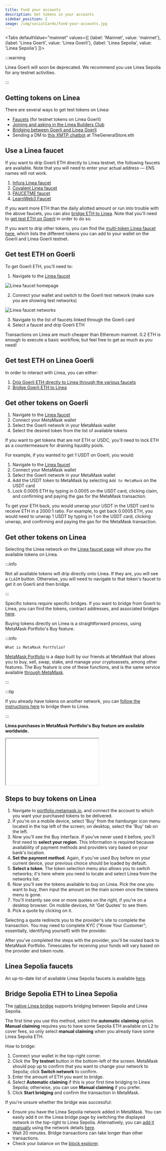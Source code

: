 ```yaml
---
title: Fund your accounts
description: Get tokens in your accounts
sidebar_position: 2
image: /img/socialCards/fund-your-accounts.jpg
---
```



<Tabs
  defaultValue="mainnet"
  values={[
    {label: 'Mainnet', value: 'mainnet'},
    {label: 'Linea Goerli', value: 'Linea Goerli'},
    {label: 'Linea Sepolia', value: 'Linea Sepolia'}
  ]}>
  
  <TabItem value="Linea Goerli">

:::warning

Linea Goerli will soon be deprecated. We recommend you use Linea Sepolia for any testnet 
activities.

:::
    
## Getting tokens on Linea

There are several ways to get test tokens on Linea:

- [Faucets](#use-a-linea-faucet) (for testnet tokens on Linea Goerli)
- [Joining and asking in the Linea Builders Club](https://linea.deform.cc/linea-builders-club)
- [Bridging between Goerli and Linea Goerli](./bridges-of-linea/index.mdx)
- Sending a DM to [this XMTP chatbot](https://converse.xyz/dm/0x96561c772533d32da71d240820a2fbf6883cf96a) 
at TheGeneralStore.eth

## Use a Linea faucet

If you want to drip Goerli ETH directly to Linea testnet, the following faucets are available. Note
that you will need to enter your actual address — ENS names will not work.

1. [Infura Linea faucet](https://infura.io/faucet/linea)
2. [Covalent Linea faucet](https://www.covalenthq.com/faucet/)
3. [FAUCETME faucet](https://linea.faucetme.pro/)
4. [LearnWeb3 Faucet](https://learnweb3.io/faucets/linea_goerli)

If you want more ETH than the daily allotted amount or run into trouble with the above faucets, you
can also [bridge ETH to Linea](/use-mainnet/bridges-of-linea/how-to-bridge-eth). Note that you'll 
need to [get test ETH on Goerli](#get-test-eth-on-goerli) in order to do so.

If you want to drip other tokens, you can find the [multi-token Linea faucet here](https://faucet.goerli.linea.build/), 
which lists the different tokens you can add to your wallet on the Goerli and Linea Goerli testnet.

## Get test ETH on Goerli

To get Goerli ETH, you'll need to:

1. Navigate to the [Linea faucet](https://faucet.goerli.linea.build/)

<div class="center-container">
  <div class="img-large">
    <img
      src="/img/article_images/Use_Linea/Fund_your_accounts/Linea_faucet_landing_page.png"
      alt="Linea faucet homepage"
    />
  </div>
</div>

2. Connect your wallet and switch to the Goerli test network (make sure you are showing test networks)

<div class="center-container">
  <div class="img-large">
    <img
      src="/img/article_images/Use_Linea/Fund_your_accounts/Linea_faucet_available_tokens_testnet.png"
      alt="Linea faucet networks"
    />
  </div>
</div>

3. Navigate to the list of faucets linked through the Goerli card
1. Select a faucet and drip Goerli ETH

Transactions on Linea are much cheaper than Ethereum mainnet. 0.2 ETH is enough to execute a 
basic workflow, but feel free to get as much as you need!

## Get test ETH on Linea Goerli

In order to interact with Linea, you can either:

1. [Drip Goerli ETH directly to Linea through the various faucets](#use-a-linea-faucet)
1. [Bridge Goerli ETH to Linea](/use-mainnet/bridges-of-linea/how-to-bridge-eth)

## Get other tokens on Goerli

1. Navigate to the [Linea faucet](https://faucet.goerli.linea.build/)
1. Connect your MetaMask wallet
1. Select the Goerli network in your MetaMask wallet
1. Select the desired token from the list of available tokens

If you want to get tokens that are not ETH or USDC, you'll need to lock ETH as a countermeasure 
for draining liquidity pools.

For example, if you wanted to get 1 USDT on Goerli, you would:

1. Navigate to the [Linea faucet](https://faucet.goerli.linea.build/)
1. Connect your MetaMask wallet
1. Select the Goerli network in your MetaMask wallet
1. Add the USDT token to MetaMask by selecting `Add to MetaMask` on the USDT card
1. Lock 0.0005 ETH by typing in 0.0005 on the USDT card, clicking claim, and confirming and 
paying the gas for the MetaMask transaction.

To get your ETH back, you would unwrap your USDT in the USDT card to receive ETH in a 2000:1 ratio. 
For example, to get back 0.0005 ETH, you would need to unwrap 1 USDT by typing in 1 on the USDT 
card, clicking unwrap, and confirming and paying the gas for the MetaMask transaction.

## Get other tokens on Linea

Selecting the Linea network on the [Linea faucet page](https://faucet.goerli.linea.build/) will 
show you the available tokens on Linea.

:::info

Not all available tokens will drip directly onto Linea. If they are, you will see a `CLAIM` 
button. Otherwise, you will need to navigate to that token's faucet to get it on Goerli and 
then bridge.

:::

Specific tokens require specific bridges. If you want to bridge from Goerli to Linea, you can find 
the tokens, contract addresses, and associated bridges [here](./info-contracts.mdx#token-contract-addresses-and-bridges).

  </TabItem>
  
  <TabItem value="mainnet">
  Buying tokens directly on Linea is a straightforward process, using MetaMask Portfolio's Buy feature. 
  
  :::info

    What is MetaMask Portfolio?

[MetaMask Portfolio](https://portfolio.metamask.io/) is a dapp built by our friends at MetaMask 
that allows you to buy, sell, swap, stake, and manage your cryptoassets, among other features.
The Buy feature is one of these functions, and is the same service available [through MetaMask](https://support.metamask.io/hc/articles/360058239311). 
  
  ::: 

:::tip 

If you already have tokens on another network, you can [follow the instructions here](./bridges-of-linea/bridging-non-dev.mdx) 
to bridge them to Linea. 

::: 

**Linea purchases in MetaMask Portfolio's Buy feature are available worldwide.**

<div class="center-container">
  <div class="video-container">
    <iframe
      class="video-iframe"
      src="//www.youtube.com/embed/BOPDw348-zg"
      title="TITLE"
      allow="accelerometer; autoplay; clipboard-write; encrypted-media; gyroscope; picture-in-picture; web-share"
      allowFullScreen></iframe>
  </div>
</div>

## Steps to buy tokens on Linea

1. Navigate to [portfolio.metamask.io](https://portfolio.metamask.io), and connect the account to 
which you want your purchased tokens to be delivered.
2. If you're on a mobile device, select 'Buy' from the hamburger icon menu located in the top left 
 of the screen; on desktop, select the 'Buy' tab on the left.
3. Now you'll see the Buy interface. If you've never used it before, you'll first need to 
**select your region**.
   This information is required because availability of payment methods and providers vary based on 
   your bank's location.
4. **Set the payment method**. Again, if you've used Buy before on your current device, your 
previous choice should be loaded by default.
5. **Select a token**. The token selection menu also allows you to switch networks; it's here 
where you need to locate and select Linea from the networks list.
6. Now you'll see the tokens available to buy on Linea. Pick the one you want to buy, then input 
the amount on the main screen once the tokens menu is gone.
7. You'll instantly see one or more quotes on the right, if you're on a desktop browser. On mobile 
devices, hit 'Get Quotes' to see them.
8. Pick a quote by clicking on it.

Selecting a quote redirects you to the provider's site to complete the transaction. You may need 
to complete KYC ("Know Your Customer"; essentially, identifying yourself) with the provider.

After you've completed the steps with the provider, you'll be routed back to MetaMask Portfolio. 
Timescales for receiving your funds will vary based on the provider and token route.

</TabItem>

<TabItem value="Linea Sepolia">

## Linea Sepolia faucets

An up-to-date list of available Linea Sepolia faucets is available [here](../build-on-linea/goerli-to-sepolia.mdx#faucets).

## Bridge Sepolia ETH to Linea Sepolia

The [native Linea bridge](https://bridge.linea.build/) supports bridging between Sepolia and 
Linea Sepolia.

The first time you use this method, select the **automatic claiming** option. **Manual claiming** 
requires you to have some Sepolia ETH available on L2 to cover fees, so only select **manual 
claiming** when you already have some Linea Sepolia ETH.

How to bridge:

1. Connect your wallet in the top-right corner.
2. Click the **Try testnet** button in the bottom-left of the screen. MetaMask should pop up to 
confirm that you want to change your network to Sepolia; click **Switch network** to confirm.
3. Enter the amount of ETH you want to bridge.
4. Select **Automatic claiming** if this is your first time bridging to Linea Sepolia; otherwise,
you can use **Manual claiming** if you prefer.
5. Click **Start bridging** and confirm the transaction in MetaMask.

If you're unsure whether the bridge was successful:
- Ensure you have the Linea Sepolia network added in MetaMask. You can easily add it on the 
Linea bridge page by switching the displayed network in the top-right to Linea Sepolia. 
Alternatively, you can [add it manually](https://support.metamask.io/hc/en-us/articles/360043227612-How-to-add-a-custom-network-RPC#h_01G63GGJ83DGDRCS2ZWXM37CV5)
using the network details [here](../build-on-linea/goerli-to-sepolia.mdx#linea-sepolia-network-details).
- Wait 20 minutes. Bridge transactions can take longer than other transactions.
- Check your balance on the [block explorer](https://sepolia.lineascan.build/).

</TabItem>
</Tabs>
